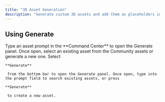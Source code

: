 ```yaml
---
title: "3D Asset Generation"
description: "Generate custom 3D assets and add them as placeholders in a scene. "
---
```


## Using Generate

<AccordionGroup>
  <Accordion title="Starting in Command Center" defaultOpen={false}>
    Type an asset prompt in the **Command Center** to open the Generate panel. Once open, select an existing asset from the Community assets or generate a new one.
  </Accordion>

  <Accordion title="Starting in the Generate panel" defaultOpen={false}>
    Select 

    **Generate**

     from the bottom bar to open the Generate panel. Once open, type into the prompt field to search existing assets, or press 

    **Generate**

     to create a new asset.
  </Accordion>
</AccordionGroup>